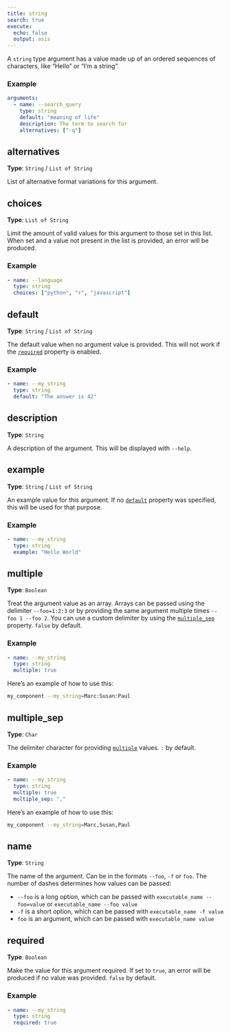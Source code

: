 ```yaml
---
title: string
search: true
execute:
  echo: false
  output: asis
---
```


A `string` type argument has a value made up of an ordered sequences of characters, like "Hello" or "I'm a string".

### Example

```yaml
arguments:
  - name: --search_query
    type: string
    default: "meaning of life"
    description: The term to search for
    alternatives: ["-q"]

```

## alternatives

**Type**: `String` / `List of String`

List of alternative format variations for this argument.

## choices

**Type**: `List of String`

Limit the amount of valid values for this argument to those set in this list. When set and a value not present in the list is provided, an error will be produced.

### Example

```yaml
- name: --language
  type: string
  choices: ["python", "r", "javascript"]

```

## default

**Type**: `String` / `List of String`

The default value when no argument value is provided. This will not work if the [`required`](#required) property is enabled.

### Example

```yaml
- name: --my_string
  type: string
  default: "The answer is 42"

```

## description

**Type**: `String`

A description of the argument. This will be displayed with `--help`.

## example

**Type**: `String` / `List of String`

An example value for this argument. If no [`default`](#default) property was specified, this will be used for that purpose.

### Example

```yaml
- name: --my_string
  type: string
  example: "Hello World"

```

## multiple

**Type**: `Boolean`

Treat the argument value as an array. Arrays can be passed using the delimiter `--foo=1:2:3` or by providing the same argument multiple times `--foo 1 --foo 2`. You can use a custom delimiter by using the [`multiple_sep`](#multiple_sep) property. `false` by default.

### Example

```yaml
- name: --my_string
  type: string
  multiple: true

```

Here's an example of how to use this:

```bash
my_component --my_string=Marc:Susan:Paul
```

## multiple_sep

**Type**: `Char`

The delimiter character for providing [`multiple`](#multiple) values. `:` by default.

### Example

```yaml
- name: --my_string
  type: string
  multiple: true
  multiple_sep: ","

```

Here's an example of how to use this:

```bash
my_component --my_string=Marc,Susan,Paul
```

## name

**Type**: `String`

The name of the argument. Can be in the formats `--foo`, `-f` or `foo`. The number of dashes determines how values can be passed:  

  - `--foo` is a long option, which can be passed with `executable_name --foo=value` or `executable_name --foo value`
  - `-f` is a short option, which can be passed with `executable_name -f value`
  - `foo` is an argument, which can be passed with `executable_name value`  


## required

**Type**: `Boolean`

Make the value for this argument required. If set to `true`, an error will be produced if no value was provided. `false` by default.

### Example

```yaml
- name: --my_string
  type: string
  required: true

```



